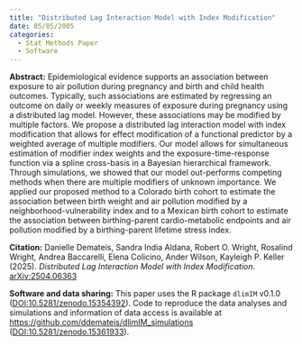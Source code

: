 ```yaml
---
title: "Distributed Lag Interaction Model with Index Modification"
date: 05/05/2005
categories: 
  - Stat Methods Paper
  - Software
---
```




**Abstract:** Epidemiological evidence supports an association between exposure to air pollution during pregnancy and birth and child health outcomes. Typically, such associations are estimated by regressing an outcome on daily or weekly measures of exposure during pregnancy using a distributed lag model. However, these associations may be modified by multiple factors.  We propose a distributed lag interaction model with index modification that allows for effect modification of a functional predictor by a weighted average of multiple modifiers. Our model allows for simultaneous estimation of modifier index weights and the exposure-time-response function via a spline cross-basis in a Bayesian hierarchical framework. Through simulations, we showed that our model out-performs competing methods when there are multiple modifiers of unknown importance. We applied our proposed method to a Colorado birth cohort to estimate the association between birth weight and air pollution modified by a neighborhood-vulnerability index and to a Mexican birth cohort to estimate the association between birthing-parent cardio-metabolic endpoints and air pollution modified by a birthing-parent lifetime stress index.


**Citation:** Danielle Demateis, Sandra India Aldana, Robert O. Wright, Rosalind Wright, Andrea Baccarelli, Elena Colicino, Ander Wilson, Kayleigh P. Keller (2025). _Distributed Lag Interaction Model with Index Modification_. [arXiv:2504.06363 ](https://arxiv.org/abs/2504.06363)


**Software and data sharing:** This paper uses the R package `dlimIM` v0.1.0 ([DOI:10.5281/zenodo.15354392](https://doi.org/10.5281/zenodo.15354392)). Code to reproduce the data analyses and simulations and information of data access is available at [https://github.com/ddemateis/dlimIM_simulations](https://github.com/ddemateis/dlimIM_simulations) ([DOI:10.5281/zenodo.15361933](https://doi.org/10.5281/zenodo.15361933)).

